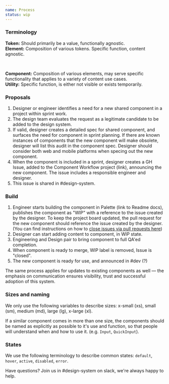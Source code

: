 ```yaml
---
name: Process
status: wip
---
```


### Terminology

**Token:** Should primarily be a value, functionally agnostic. <br/>
**Element:** Composition of various tokens. Specific function, content agnostic.

<br />

**Component:** Composition of various elements, may serve specific functionality
that applies to a variety of content use cases.<br/> **Utility:** Specific
function, is either not visible or exists temporarily.

### Proposals

1. Designer or engineer identifies a need for a new shared component in a
   project within sprint work.
2. The design team evaluates the request as a legitimate candidate to be added
   to the design system.
3. If valid, designer creates a detailed spec for shared component, and surfaces
   the need for component in sprint planning. If there are known instances of
   components that the new component will make obsolete, designer will list this
   audit in the component spec. Designer should consider both web and mobile
   platforms when specing out the new component.
4. When the component is included in a sprint, designer creates a GH Issue,
   added to the Component Workflow project (link), announcing the new component.
   The issue includes a responsible engineer and designer.
5. This issue is shared in #design-system.

### Build

1. Engineer starts building the component in Palette (link to Readme docs),
   publishes the component as "WIP" with a reference to the issue created by the
   designer. To keep the project board updated, the pull request for the new
   component should reference the issue created by the designer. (You can find
   instructions on how to
   [close issues via pull requests here](https://github.blog/2013-05-14-closing-issues-via-pull-requests/))
2. Designer can start adding content to component, in WIP state.
3. Engineering and Design pair to bring component to full QA'ed completion.
4. When component is ready to merge, WIP label is removed, Issue is "closed".
5. The new component is ready for use, and announced in #dev (?)

The same process applies for updates to existing components as well — the
emphasis on communication ensures visibility, trust and successful adoption of
this system.

### Sizes and naming

We only use the following variables to describe sizes: x-small (xs), small (sm),
medium (md), large (lg), x-large (xl).

If a similar component comes in more than one size, the components should be
named as explicitly as possible to it's use and function, so that people will
understand when and how to use it. (e.g. `Input`, `QuickInput`).

### States

We use the following terminology to describe common states: `default`, `hover`,
`active`, `disabled`, `error`.

Have questions? Join us in #design-system on slack, we're always happy to help.
